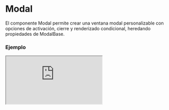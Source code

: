 # Modal

El componente Modal permite crear una ventana modal personalizable con opciones de activación, cierre y renderizado condicional, heredando propiedades de ModalBase.


### Ejemplo

<Iframe
  minHeightIframe="30dvh"
  src="https://fenextjs-component-storybook.vercel.app/iframe.html?args=&id=modal-modal--index&viewMode=story"
/>

### Importación

Para importar el componente Modal, se puede hacer desde fenextjs

```tsx copy
import { Modal } from "fenextjs";
```

### Parámetros

| Parámetro                         | Tipo                                                                                                                                          | Requerido | Default   | Descripcion                                                             |
| --------------------------------- | --------------------------------------------------------------------------------------------------------------------------------------------- | --------- | --------- | ----------------------------------------------------------------------- |
| ElementActionModalActive          | ReactNode                                                                                                                                     | no        | undefined | Elemento que activa el modal al hacer clic.                             |
| disabledElementActionModalActive  | boolean                                                                                                                                       | no        | false     | Indica si el elemento activador del modal está deshabilitado.           |
| onActive                          | function                                                                                                                                      | no        | undefined | Función que se ejecuta cuando el modal se activa.                       |
| activeByNameLocalStorage          | boolean                                                                                                                                       | no        | false     | Indica si el estado activo del modal se almacena en localStorage.       |
| activeByNameContentLocalStorage   | boolean                                                                                                                                       | no        | false     | Determina si el contenido del modal activo se almacena en localStorage. |
| classNameElementActionModalActive | string                                                                                                                                        | no        | ''        | Clase CSS para el elemento activador del modal.                         |
| classNameModal                    | ModalBaseClassProps                                                                                                                           | no        | \{\}      | Objeto que contiene las clases CSS personalizables del modal.           |
| children                          | ReactNode                                                                                                                                     | no        | undefined | Contenido o elementos a mostrar dentro del modal.                       |
| active                            | boolean                                                                                                                                       | no        | undefined | Determina si el modal está activo.                                      |
| onClose                           | function                                                                                                                                      | no        | undefined | Función que se ejecuta al cerrar el modal.                              |
| type                              | 'top' \| 'left' \| 'right' \| 'bottom' \| 'center' \| 'full' \| 'layout-grid' \| 'top-right' \| 'top-left' \| 'bottom-right' \| 'bottom-left' | no        | 'center'  | Define el tipo o la posición del modal.                                 |
| typeClose                         | 'out' \| 'inset' \| 'none'                                                                                                                    | no        | 'out'     | Especifica el tipo de botón de cierre para el modal.                    |
| disabledClose                     | boolean                                                                                                                                       | no        | false     | Indica si el cierre del modal está deshabilitado.                       |
| useRender                         | boolean                                                                                                                                       | no        | false     | Determina si el modal usa renderizado condicional.                      |
| name                              | string                                                                                                                                        | no        | undefined | Nombre identificador del modal.                                         |
| nameLocalStorage                  | string                                                                                                                                        | no        | undefined | Clave de almacenamiento en localStorage para el estado del modal.       |
| closeComponent                    | ReactNode                                                                                                                                     | no        | undefined | Componente personalizado de cierre para el modal.                       |

### Storybook

Para ver el storybook del componente lo puede hacer con este [link](https://fenextjs-component-storybook.vercel.app/?path=/story/modal-modal--index)

### Usos

- Modal básico

```tsx copy
<Modal active={true}>Contenido del modal</Modal>
```

- Modal con cierre deshabilitado

```tsx copy
<Modal active={true} disabledClose={true} />
```

- Modal con activador personalizado

```tsx copy
<Modal ElementActionModalActive={<button>Abrir Modal</button>} />
```

- Modal con posición superior derecha

```tsx copy
<Modal active={true} type="top-right" />
```
